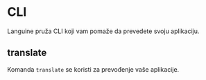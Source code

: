 # CLI

Languine pruža CLI koji vam pomaže da prevedete svoju aplikaciju.

## translate

Komanda `translate` se koristi za prevođenje vaše aplikacije.

